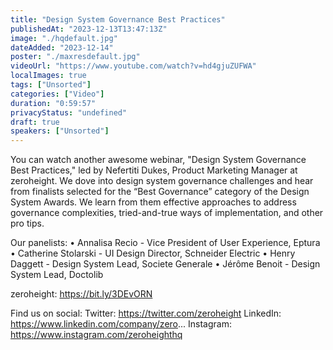 ```yaml
---
title: "Design System Governance Best Practices"
publishedAt: "2023-12-13T13:47:13Z"
image: "./hqdefault.jpg"
dateAdded: "2023-12-14"
poster: "./maxresdefault.jpg"
videoUrl: "https://www.youtube.com/watch?v=hd4gjuZUFWA"
localImages: true
tags: ["Unsorted"]
categories: ["Video"]
duration: "0:59:57"
privacyStatus: "undefined"
draft: true
speakers: ["Unsorted"]
---
```

You can watch another awesome webinar, "Design System Governance Best Practices," led by Nefertiti Dukes, Product Marketing Manager at zeroheight. We dove into design system governance challenges and hear from finalists selected for the “Best Governance” category of the Design System Awards. We learn from them effective approaches to address governance complexities, tried-and-true ways of implementation, and other pro tips. 

Our panelists:
• Annalisa Recio - Vice President of User Experience, Eptura
• Catherine Stolarski - UI Design Director, Schneider Electric
• Henry Daggett - Design System Lead, Societe Generale
• Jérôme Benoit - Design System Lead, Doctolib

zeroheight: https://bit.ly/3DEvORN

Find us on social:
Twitter: https://twitter.com/zeroheight
LinkedIn: https://www.linkedin.com/company/zero...
Instagram: https://www.instagram.com/zeroheighthq
